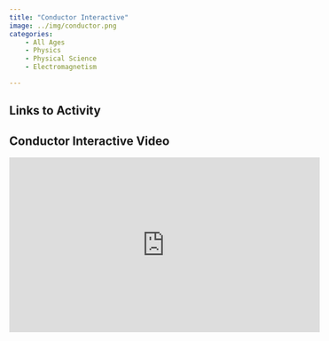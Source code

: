 ```yaml
---
title: "Conductor Interactive"
image: ../img/conductor.png
categories:
    - All Ages
    - Physics
    - Physical Science
    - Electromagnetism

---
```


## Links to Activity

## Conductor Interactive Video
<iframe width="560" height="315" src="https://www.youtube.com/embed/aktIvNWG9yk?si=czMLxJUjB-soMSA7" title="YouTube video player" frameborder="0" allow="accelerometer; autoplay; clipboard-write; encrypted-media; gyroscope; picture-in-picture; web-share" referrerpolicy="strict-origin-when-cross-origin" allowfullscreen></iframe>